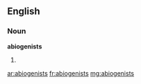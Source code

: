 ==English==

===Noun===
'''abiogenists'''

# {{plural of|[[abiogenist]]}}

[[ar:abiogenists]]
[[fr:abiogenists]]
[[mg:abiogenists]]